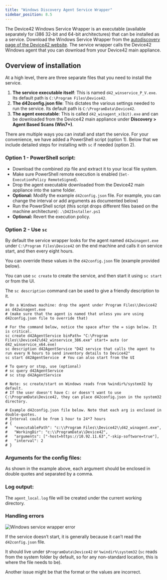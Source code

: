 ```yaml
---
title: "Windows Discovery Agent Service Wrapper"
sidebar_position: 8.5
---
```



The Device42 Windows Service Wrapper is an executable (available separately for i386 32-bit and 64-bit architectures) that can be installed as a service. Download the Windows Service Wrapper from the [autodiscovery page of the Device42 website](https://www.device42.com/autodiscovery/). The service wrapper calls the Device42 Windows agent that you can download from your Device42 main appliance. 

## Overview of installation

At a high level, there are three separate files that you need to install the service. 

1. **The service executable itself**: This is named `d42_winservice_P_V.exe`. Its default path is `C:\Program Files\Device42`. 
2. **The d42config.json file**: This dictates the various settings needed to run the service. Its default path is `C:\ProgramData\Device42`.
3. **The agent executable**: This is called `d42_winagent_x(bit).exe` and can be downloaded from the Device42 main appliance under **Discovery > Agent Based Scans (Win7+)**.

There are multiple ways you can install and start the service. For your convenience, we have added a PowerShell script (option 1). Below that we include detailed steps for installing with `sc` if needed (option 2).

### Option 1 - PowerShell script:

- Download the combined zip file and extract it to your local file system.
- Make sure PowerShell remote execution is enabled (`Set-ExecutionPolicy RemoteSigned`).
- Drop the agent executable downloaded from the Device42 main appliance into the same folder.
- **Optional:** Modify the example `d42config.json` file. For example, you can change the interval or add arguments as documented below)
- Run the PowerShell script (this script drops different files based on the machine architecture):
`.\D42Installer.ps1`
- **Optional:** Revert the execution policy.

### Option 2 - Use `sc`

By default the service wrapper looks for the agent named `d42winagent.exe` under `C:\Program Files\Device42` on the end machine and calls it on service start, and then every eight hours. 

You can override these values in the `d42config.json` file (example provided below).

You can use `sc create` to create the service, and then start it using `sc start` or from the UI.

The `sc description` command can be used to give a friendly description to it.

```
# On a Windows machine: drop the agent under Program Files\\Device42 as d42winagent.exe
# (make sure that the agent is named that unless you are using d42config.json file to override that)

# For the command below, notice the space after the = sign below. It is critical.
sc create d42AgentService binPath= "C:\Program Files\\Device42\d42_winservice_386.exe" start= auto (or d42_winservice_x64.exe)
sc description d42AgentService "D42 service that calls the agent to run every N hours to send inventory details to Device42"
sc start d42AgentService  # You can also start from the UI

# To query or stop, use (optional)
# sc query d42AgentService
# sc stop d42AgentService

# Note: sc create/start on Windows reads from %windir%/system32 by default. 
# If the user doesn't have C: or doesn't want to use C:\ProgramData\Device42, they can place d42config.json in the system32 directory.

# Example d42config.json file below. Note that each arg is enclosed in double-quotes.
# Interval could be from 1 hour to 24*7 hours
# {
#   "executablePath": "c:\\Program Files\\Device42\\d42_winagent.exe",
#   "WorkingDir": "c:\\ProgramData\\Device42",
#   "arguments": ["-host=https://10.92.11.63","-skip-software=true"],
#   "interval": 2
# }

```

### Arguments for the config files:

As shown in the example above, each argument should be enclosed in double quotes and separated by a comma. 

### Log output:

The `agent_local.log` file will be created under the current working directory.

### Handling errors

![Windows service wrapper error](/assets/images/windows-service-wrapper-error.png)

If the service doesn’t start, it is generally because it can’t read the `d42config.json` file. 

It should live under `$ProgramData\Device42` or `%windir%\system32` (`sc` reads from the system folder by default, so for any non-standard location, this is where the file needs to be).

Another issue might be that the format or the values are incorrect.
